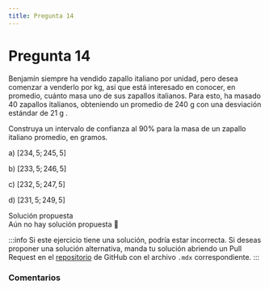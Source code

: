 ```yaml
---
title: Pregunta 14
---
```



# Pregunta 14

<div className="exercise">
Benjamín siempre ha vendido zapallo italiano por unidad, pero desea comenzar a venderlo por kg, así que está interesado en conocer, en promedio, cuánto masa uno de sus zapallos italianos. Para esto, ha masado 40 zapallos italianos, obteniendo un promedio de 240 g con una desviación estándar de 21 g .

Construya un intervalo de confianza al $90 \%$ para la masa de un zapallo italiano promedio, en gramos.

a) $[234,5 ; 245,5]$

b) $[233,5 ; 246,5]$

c) $[232,5 ; 247,5]$

d) $[231,5 ; 249,5]$
</div>

<MDXDetails>
<summary>Solución propuesta</summary>

<div className="exercise">
Aún no hay solución propuesta 🥲
</div>

:::info 
Si este ejercicio tiene una solución, podría estar incorrecta. Si deseas proponer una solución alternativa, manda tu solución abriendo
un Pull Request en el [repositorio](https://github.com/crow-rojas/apuntes-fundamentals/pulls) de GitHub con el archivo
`.mdx` correspondiente. 
:::

</MDXDetails>

### Comentarios

<Disqus
  url="https://crow-rojas.github.io/apuntes-fundamentals/docs/mathematics/probability-and-statistics/exercises/2023-2/p14"
  identifier="docs/mathematics/probability-and-statistics/exercises/2023-2/p14"
  title="2023-2 Probabilidades y Estadística - Pregunta 14"
/>
